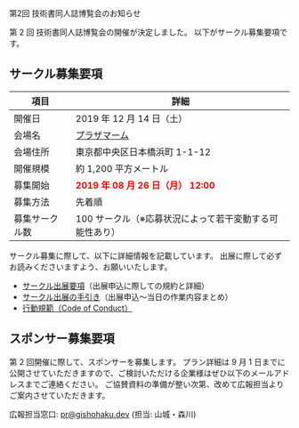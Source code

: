 
<SEO title="第2回 技術書同人誌博覧会のお知らせ" />

<SectionHeader text="NEXT EVENT" pageHeader>
  第2回 技術書同人誌博覧会のお知らせ
</SectionHeader>

<MdxContainer>

第 2 回 技術書同人誌博覧会の開催が決定しました。
以下がサークル募集要項です。

## サークル募集要項

項目 | 詳細
---- | ----
開催日 | 2019 年 12 月 14 日（土）
会場名 | [プラザマーム](http://www.plazamaam.com/)
会場住所 | 東京都中央区日本橋浜町 1-1-12
開催規模 | 約 1,200 平方メートル
募集開始 | <font color="red"><b>2019 年 08 月 26 日（月） 12:00</b></font>
募集方法 | 先着順
募集サークル数 | 100 サークル（※応募状況によって若干変動する可能性あり）

サークル募集に際して、以下に詳細情報を記載しています。
出展に際して必ずお読みくださいますよう、お願いいたします。

- [サークル出展要項](https://esa-pages.io/p/sharing/13039/posts/16/eef77d23431caad54852.html)（出展申込に際しての規約と詳細）
- [サークル出展の手引き](https://esa-pages.io/p/sharing/13039/posts/17/b94c6f164d6264cc7790.html)（出展申込～当日の作業内容まとめ）
- [行動規範（Code of Conduct）](https://esa-pages.io/p/sharing/13039/posts/13/4c6fe5c0f58bb4fb32cd.html)

## スポンサー募集要項

第 2 回開催に際して、スポンサーを募集します。
プラン詳細は 9 月 1 日までに公開させていただきますので、ご検討いただける企業様はぜひ以下のメールアドレスまでご連絡ください。
ご協賛資料の準備が整い次第、改めて広報担当よりご案内させていただきます。

広報担当窓口: [pr@gishohaku.dev](mailto:pr@gishohaku.dev) (担当: 山城・森川)

</MdxContainer>
